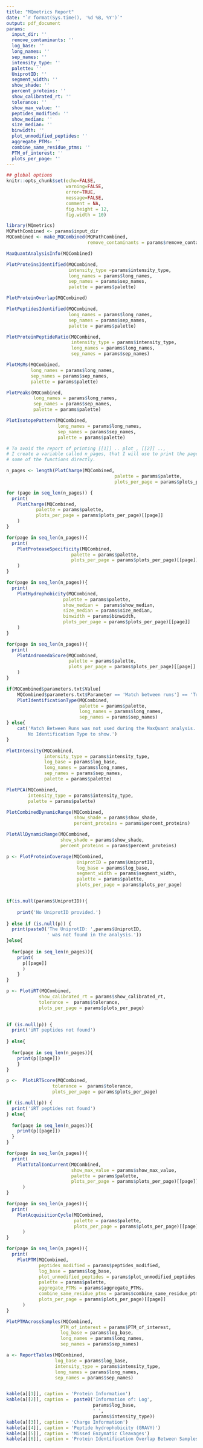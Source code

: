 ```yaml
---
title: "MQmetrics Report"
date: "`r format(Sys.time(), '%d %B, %Y')`"
output: pdf_document
params:
  input_dir: ''
  remove_contaminants: ''
  log_base: ''
  long_names: ''
  sep_names: ''
  intensity_type: ''
  palette: ''
  UniprotID: ''
  segment_width: ''
  show_shade: ''
  percent_proteins: ''
  show_calibrated_rt: ''
  tolerance: ''
  show_max_value: ''
  peptides_modified: ''
  show_median: ''
  size_median: ''
  binwidth: ''
  plot_unmodified_peptides: ''
  aggregate_PTMs: ''
  combine_same_residue_ptms: ''
  PTM_of_interest: ''
  plots_per_page: ''
---
```


```r
## global options
knitr::opts_chunk$set(echo=FALSE,
                      warning=FALSE,
                      error=TRUE,
                      message=FALSE,
                      comment = NA,
                      fig.height = 12,
                      fig.width = 10)
```

```r
library(MQmetrics)
MQPathCombined <- params$input_dir
MQCombined <- make_MQCombined(MQPathCombined,
                              remove_contaminants = params$remove_contaminants) 
```



```r
MaxQuantAnalysisInfo(MQCombined) 
```

\newpage

```r
PlotProteinsIdentified(MQCombined,
                       intensity_type =params$intensity_type,
                       long_names = params$long_names, 
                       sep_names = params$sep_names, 
                       palette = params$palette)
```

\newpage
```r
PlotProteinOverlap(MQCombined)

```

\newpage
```r
PlotPeptidesIdentified(MQCombined, 
                       long_names = params$long_names, 
                       sep_names = params$sep_names, 
                       palette = params$palette)
```

\newpage
```r
PlotProteinPeptideRatio(MQCombined,
                        intensity_type = params$intensity_type, 
                        long_names = params$long_names, 
                        sep_names = params$sep_names)
```


\newpage
```r
PlotMsMs(MQCombined,
         long_names = params$long_names, 
         sep_names = params$sep_names, 
         palette = params$palette)
```


\newpage
```r
PlotPeaks(MQCombined, 
          long_names = params$long_names, 
          sep_names = params$sep_names, 
          palette = params$palette)
```


\newpage
```r
PlotIsotopePattern(MQCombined,
                   long_names = params$long_names, 
                   sep_names = params$sep_names, 
                   palette = params$palette)
```


\newpage

```r
# To avoid the report of printing [[1]] .. plot , [[2]] .., 
# I create a variable called n_pages, that I will use to print the pages of 
# some of the functions directly.

n_pages <- length(PlotCharge(MQCombined, 
                                        palette = params$palette,
                                        plots_per_page = params$plots_per_page))

```




```r
for (page in seq_len(n_pages)) {
  print(
    PlotCharge(MQCombined, 
           palette = params$palette,
           plots_per_page = params$plots_per_page)[[page]]
    )
}


```

\newpage
```r
for(page in seq_len(n_pages)){
  print(
    PlotProteaseSpecificity(MQCombined, 
                        palette = params$palette,
                        plots_per_page = params$plots_per_page)[[page]]
    )
}
```


\newpage
```r

for(page in seq_len(n_pages)){
  print(
    PlotHydrophobicity(MQCombined,
                     palette = params$palette,
                     show_median =  params$show_median,
                     size_median = params$size_median,
                     binwidth = params$binwidth,
                     plots_per_page = params$plots_per_page)[[page]]
    )
}
```

\newpage
```r
for(page in seq_len(n_pages)){
  print(
    PlotAndromedaScore(MQCombined, 
                       palette = params$palette,
                       plots_per_page = params$plots_per_page)[[page]]
    )
}
```


\newpage
```r
if(MQCombined$parameters.txt$Value[
    MQCombined$parameters.txt$Parameter == 'Match between runs'] == 'True'){
    PlotIdentificationType(MQCombined,
                           palette = params$palette,
                           long_names = params$long_names, 
                           sep_names = params$sep_names)  
} else{
    cat('Match Between Runs was not used during the MaxQuant analysis.
        No Identification Type to show.')
}
```



\newpage
```r
PlotIntensity(MQCombined, 
              intensity_type = params$intensity_type, 
              log_base = params$log_base, 
              long_names = params$long_names, 
              sep_names = params$sep_names,
              palette = params$palette)
```
\newpage

```r
PlotPCA(MQCombined,
        intensity_type = params$intensity_type,
        palette = params$palette)
```

\newpage
```r
PlotCombinedDynamicRange(MQCombined,
                         show_shade = params$show_shade, 
                         percent_proteins = params$percent_proteins) 
```
\newpage
```r
PlotAllDynamicRange(MQCombined,
                    show_shade = params$show_shade, 
                    percent_proteins = params$percent_proteins)
```

\newpage

```r
p <- PlotProteinCoverage(MQCombined, 
                          UniprotID = params$UniprotID, 
                          log_base = params$log_base,
                          segment_width = params$segment_width,
                          palette = params$palette,
                          plots_per_page = params$plots_per_page)


if(is.null(params$UniprotID)){
  
    print('No UniprotID provided.')
  
} else if (is.null(p)) {
  print(paste0('The UniprotID: ',params$UniprotID,
               ' was not found in the analysis.'))
}else{
  
  for(page in seq_len(n_pages)){
    print(
      p[[page]]
      )
    }
}
```



\newpage
```r

p <- PlotiRT(MQCombined, 
            show_calibrated_rt = params$show_calibrated_rt,
            tolerance =  params$tolerance,
            plots_per_page = params$plots_per_page)
        

if (is.null(p)) {
  print('iRT peptides not found')
  
} else{
  
  for(page in seq_len(n_pages)){
    print(p[[page]])
    }
}
```
\newpage

```r
p <-  PlotiRTScore(MQCombined,
                 tolerance =  params$tolerance,
                 plots_per_page = params$plots_per_page)

if (is.null(p)) {
  print('iRT peptides not found')
} else{
  
  for(page in seq_len(n_pages)){
    print(p[[page]])
  }
}

```



\newpage
```r
for(page in seq_len(n_pages)){
  print(
    PlotTotalIonCurrent(MQCombined,
                        show_max_value = params$show_max_value,
                        palette = params$palette,
                        plots_per_page = params$plots_per_page)[[page]]
      )
}
```


\newpage
```r
for(page in seq_len(n_pages)){
  print(
    PlotAcquisitionCycle(MQCombined, 
                         palette = params$palette,
                         plots_per_page = params$plots_per_page)[[page]]
      )
}
```

\newpage
```r
for(page in seq_len(n_pages)){
  print(
    PlotPTM(MQCombined, 
            peptides_modified = params$peptides_modified,
            log_base = params$log_base,
            plot_unmodified_peptides = params$plot_unmodified_peptides,
            palette = params$palette,
            aggregate_PTMs = params$aggregate_PTMs,
            combine_same_residue_ptms = params$combine_same_residue_ptms,
            plots_per_page = params$plots_per_page)[[page]]
      )
}
```

\newpage
```r

PlotPTMAcrossSamples(MQCombined, 
                    PTM_of_interest = params$PTM_of_interest,
                    log_base = params$log_base, 
                    long_names = params$long_names, 
                    sep_names = params$sep_names)

```

\newpage
```r
a <- ReportTables(MQCombined,
                  log_base = params$log_base,
                  intensity_type = params$intensity_type,
                  long_names = params$long_names, 
                  sep_names = params$sep_names)


kable(a[[1]], caption = 'Protein Information')
kable(a[[2]], caption =  paste0('Information of: Log',
                                params$log_base,
                                ' ',
                                params$intensity_type))   
kable(a[[3]], caption = 'Charge Information')
kable(a[[4]], caption = 'Peptide hydrophobicity (GRAVY)')
kable(a[[5]], caption = 'Missed Enzymatic Cleavages')
kable(a[[6]], caption = 'Protein Identification Overlap Between Samples')

```
